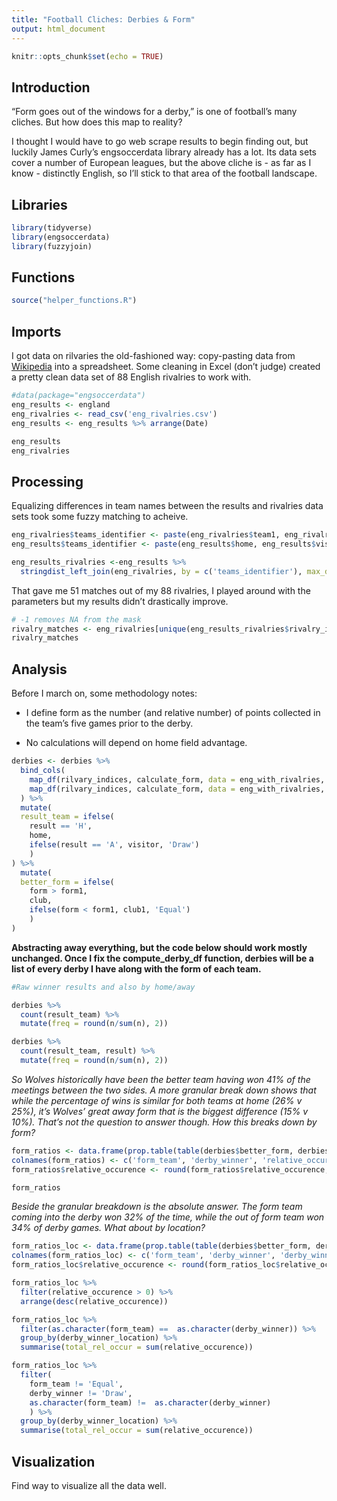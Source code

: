 ---
title: "Football Cliches: Derbies & Form"
output: html_document
---

```{r setup, include=FALSE}
knitr::opts_chunk$set(echo = TRUE)
```

## Introduction

"Form goes out of the windows for a derby," is one of football's many cliches. But how does this map to reality? 

I thought I would have to go web scrape results to begin finding out, but luckily James Curly's engsoccerdata library already has a lot. Its data sets cover a number of European leagues, but the above cliche is - as far as I know - distinctly English, so I'll stick to that area of the football landscape.

## Libraries

```{r}
library(tidyverse)
library(engsoccerdata)
library(fuzzyjoin)
```

## Functions

```{r}
source("helper_functions.R")
```

## Imports

I got data on rilvaries the old-fashioned way: copy-pasting data from [Wikipedia](https://en.wikipedia.org/wiki/List_of_sports_rivalries_in_the_United_Kingdom#Association_Football) into a spreadsheet. Some cleaning in Excel (don't judge) created a pretty clean data set of 88 English rivalries to work with.

```{r}
#data(package="engsoccerdata")
eng_results <- england
eng_rivalries <- read_csv('eng_rivalries.csv')
eng_results <- eng_results %>% arrange(Date)

eng_results
eng_rivalries
```

## Processing

Equalizing differences in team names between the results and rivalries data sets took some fuzzy matching to acheive.

```{r}
eng_rivalries$teams_identifier <- paste(eng_rivalries$team1, eng_rivalries$team2)
eng_results$teams_identifier <- paste(eng_results$home, eng_results$visitor)

eng_results_rivalries <-eng_results %>%
  stringdist_left_join(eng_rivalries, by = c('teams_identifier'), max_dist = 1)
```

That gave me 51 matches out of my 88 rivalries, I played around with the parameters but my results didn't drastically improve.

```{r}
# -1 removes NA from the mask
rivalry_matches <- eng_rivalries[unique(eng_results_rivalries$rivalry_id)[-1], ] 
rivalry_matches
```

## Analysis

Before I march on, some methodology notes:

* I define form as the number (and relative number) of points collected in the team's five games prior to the derby.

* No calculations will depend on home field advantage.

```{r}
derbies <- derbies %>% 
  bind_cols(
    map_df(rilvary_indices, calculate_form, data = eng_with_rivalries, team = rilvary[1]),
    map_df(rilvary_indices, calculate_form, data = eng_with_rivalries, team = rilvary[2])
  ) %>%
  mutate(
  result_team = ifelse(
    result == 'H', 
    home,
    ifelse(result == 'A', visitor, 'Draw')
    )
) %>%
  mutate(
  better_form = ifelse(
    form > form1, 
    club,
    ifelse(form < form1, club1, 'Equal')
    )
)
```

**Abstracting away everything, but the code below should work mostly unchanged. Once I fix the compute_derby_df function, derbies will be a list of every derby I have along with the form of each team.**

```{r}
#Raw winner results and also by home/away

derbies %>% 
  count(result_team) %>%
  mutate(freq = round(n/sum(n), 2))

derbies %>% 
  count(result_team, result) %>%
  mutate(freq = round(n/sum(n), 2))
```

*So Wolves historically have been the better team having won 41% of the meetings between the two sides. A more granular break down shows that while the percentage of wins is similar for both teams at home (26% v 25%), it's Wolves' great away form that is the biggest difference (15% v 10%). That's not the question to answer though. How this breaks down by form?*

```{r}
form_ratios <- data.frame(prop.table(table(derbies$better_form, derbies$result_team)))
colnames(form_ratios) <- c('form_team', 'derby_winner', 'relative_occurence')
form_ratios$relative_occurence <- round(form_ratios$relative_occurence, 2)

form_ratios
```

*Beside the granular breakdown is the absolute answer. The form team coming into the derby won 32% of the time, while the out of form team won 34% of derby games. What about by location?*

```{r}
form_ratios_loc <- data.frame(prop.table(table(derbies$better_form, derbies$result_team, derbies$result)))
colnames(form_ratios_loc) <- c('form_team', 'derby_winner', 'derby_winner_location', 'relative_occurence')
form_ratios_loc$relative_occurence <- round(form_ratios_loc$relative_occurence, 2)

form_ratios_loc %>% 
  filter(relative_occurence > 0) %>%
  arrange(desc(relative_occurence))

form_ratios_loc %>% 
  filter(as.character(form_team) ==  as.character(derby_winner)) %>% 
  group_by(derby_winner_location) %>%
  summarise(total_rel_occur = sum(relative_occurence))

form_ratios_loc %>% 
  filter(
    form_team != 'Equal',
    derby_winner != 'Draw', 
    as.character(form_team) !=  as.character(derby_winner)
    ) %>% 
  group_by(derby_winner_location) %>%
  summarise(total_rel_occur = sum(relative_occurence))
```

## Visualization

Find way to visualize all the data well.

